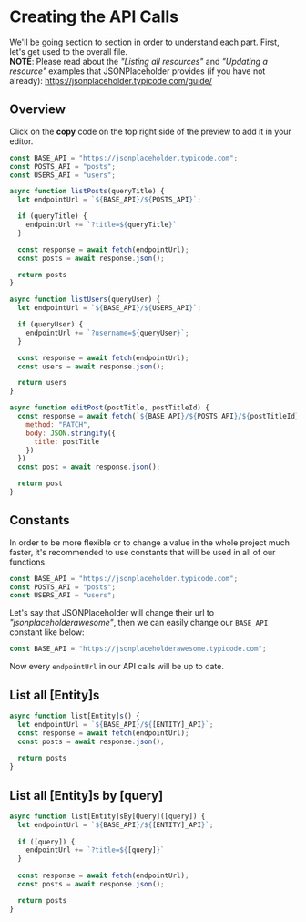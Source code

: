 # Creating the API Calls
We'll be going section to section in order to understand each part. First, let's get used to the overall file.    
**NOTE**: Please read about the *"Listing all resources"* and *"Updating a resource"* examples that JSONPlaceholder provides (if you have not already): https://jsonplaceholder.typicode.com/guide/


## Overview
Click on the **copy** code on the top right side of the preview to add it in your editor.

```js filename="api.js" copy
const BASE_API = "https://jsonplaceholder.typicode.com";
const POSTS_API = "posts";
const USERS_API = "users";

async function listPosts(queryTitle) {
  let endpointUrl = `${BASE_API}/${POSTS_API}`;

  if (queryTitle) {
    endpointUrl += `?title=${queryTitle}`
  }

  const response = await fetch(endpointUrl);
  const posts = await response.json();

  return posts
}

async function listUsers(queryUser) {
  let endpointUrl = `${BASE_API}/${USERS_API}`;

  if (queryUser) {
    endpointUrl += `?username=${queryUser}`;
  }

  const response = await fetch(endpointUrl);
  const users = await response.json();

  return users
}

async function editPost(postTitle, postTitleId) {
  const response = await fetch(`${BASE_API}/${POSTS_API}/${postTitleId}`, {
    method: "PATCH",
    body: JSON.stringify({
      title: postTitle
    })
  })
  const post = await response.json();

  return post
}
```

## Constants
In order to be more flexible or to change a value in the whole project much faster, it's recommended to use constants that will be used in all of our functions.  

```js
const BASE_API = "https://jsonplaceholder.typicode.com";
const POSTS_API = "posts";
const USERS_API = "users";
```

Let's say that JSONPlaceholder will change their url to *"jsonplaceholderawesome"*, then we can easily change our `BASE_API` constant like below:

```js
const BASE_API = "https://jsonplaceholderawesome.typicode.com";
```

Now every `endpointUrl` in our API calls will be up to date.


## List all [Entity]s

```js
async function list[Entity]s() {
  let endpointUrl = `${BASE_API}/${[ENTITY]_API}`;
  const response = await fetch(endpointUrl);
  const posts = await response.json();
 
  return posts
}
```

## List all [Entity]s by [query]

```js {1, 4, 5, 6}
async function list[Entity]sBy[Query]([query]) {
  let endpointUrl = `${BASE_API}/${[ENTITY]_API}`;
  
  if ([query]) {
    endpointUrl += `?title=${[query]}`
  }
  
  const response = await fetch(endpointUrl);
  const posts = await response.json();

  return posts
}
```